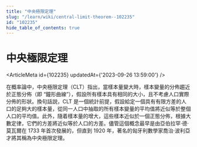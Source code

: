 ```yaml
---
title: "中央極限定理"
slug: "/learn/wiki/central-limit-theorem--102235"
id: "102235"
hide_table_of_contents: true
---
```



# 中央極限定理

<ArticleMeta id={102235} updatedAt={'2023-09-26 13:59:00'} />
<div className='border-solid border-b border-t-0 my-4 border-[var(--ifm-color-gray-300)]' />

在概率論中，中央極限定理（CLT）指出，當樣本量變大時，樣本變量的分佈趨近於正態分佈（即 “鐘形曲線”），假設所有樣本具有相同的大小，且不考慮人口實際分佈的形狀。換句話説，CLT 是一個統計前提，假設給定一個具有有限方差的人口的足夠大的樣本量，從同一人口中抽取的所有樣本變量的平均值將近似等於整個人口的平均值。此外，隨着樣本量的增大，這些樣本近似於一個正態分佈，根據大數定律，它們的方差將近似等於人口的方差。儘管這個概念最早是由亞伯拉罕·德·莫瓦爾在 1733 年首次發展的，但直到 1920 年，著名的匈牙利數學家喬治·波利亞才將其稱為中央極限定理。
